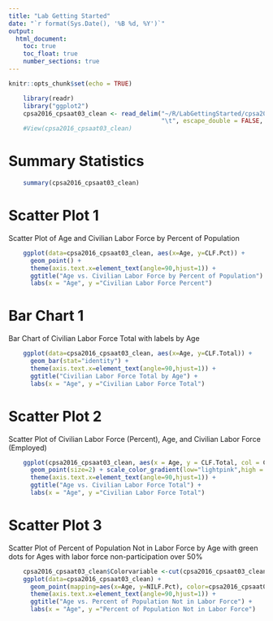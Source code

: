 ```yaml
---
title: "Lab Getting Started"
date: "`r format(Sys.Date(), '%B %d, %Y')`"
output: 
  html_document:
    toc: true
    toc_float: true
    number_sections: true
---
```


```r
knitr::opts_chunk$set(echo = TRUE)
```

``` r
	library(readr)
	library("ggplot2")
	cpsa2016_cpsaat03_clean <- read_delim("~/R/LabGettingStarted/cpsa2016_cpsaat03_clean.csv", 
	                                      "\t", escape_double = FALSE, trim_ws = TRUE)
	#View(cpsa2016_cpsaat03_clean)
```

# Summary Statistics

``` r
	summary(cpsa2016_cpsaat03_clean)
```

# Scatter Plot 1

Scatter Plot of Age and Civilian Labor Force by Percent of Population

``` r
	
	ggplot(data=cpsa2016_cpsaat03_clean, aes(x=Age, y=CLF.Pct)) +
	  geom_point() + 
	  theme(axis.text.x=element_text(angle=90,hjust=1)) +
	  ggtitle("Age vs. Civilian Labor Force by Percent of Population") +
	  labs(x = "Age", y ="Civilian Labor Force Percent") 
```

# Bar Chart 1

Bar Chart of Civilian Labor Force Total with labels by Age

``` r
	ggplot(data=cpsa2016_cpsaat03_clean, aes(x=Age, y=CLF.Total)) + 
	  geom_bar(stat="identity") + 
	  theme(axis.text.x=element_text(angle=90,hjust=1)) +
	  ggtitle("Civilian Labor Force Total by Age") +
	  labs(x = "Age", y ="Civilian Labor Force Total")
```

# Scatter Plot 2

Scatter Plot of Civilian Labor Force (Percent), Age, and Civilian Labor Force (Employed) 

``` r
	ggplot(cpsa2016_cpsaat03_clean, aes(x = Age, y = CLF.Total, col = CLF.Pct)) +
	  geom_point(size=2) + scale_color_gradient(low="lightpink",high = "darkred") +
	  theme(axis.text.x=element_text(angle=90,hjust=1)) +
	  ggtitle("Age vs. Civilian Labor Force Total") +
	  labs(x = "Age", y ="Civilian Labor Force Total")
```

# Scatter Plot 3

Scatter Plot of Percent of Population Not in Labor Force by Age with green dots for Ages with labor force   non-participation over 50%

``` r

	cpsa2016_cpsaat03_clean$Colorvariable <-cut(cpsa2016_cpsaat03_clean$NILF.Pct, breaks=c(-Inf, 50, Inf), labels=c("black", "green"))
	ggplot(data=cpsa2016_cpsaat03_clean) +
	  geom_point(mapping=aes(x=Age, y=NILF.Pct), color=cpsa2016_cpsaat03_clean$Colorvariable) + 
	  theme(axis.text.x=element_text(angle=90,hjust=1)) +
	  ggtitle("Age vs. Percent of Population Not in Labor Force") +
	  labs(x = "Age", y ="Percent of Population Not in Labor Force")
```